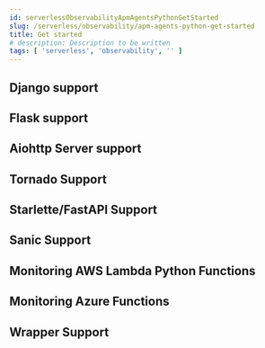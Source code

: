```yaml
---
id: serverlessObservabilityApmAgentsPythonGetStarted
slug: /serverless/observability/apm-agents-python-get-started
title: Get started
# description: Description to be written
tags: [ 'serverless', 'observability', '' ]
---
```



<SetUp />

## Django support

<DjangoSupport />

## Flask support

<FlaskSupport />

## Aiohttp Server support

<AiohttpServerSupport />

## Tornado Support

<TornadoSupport />

## Starlette/FastAPI Support

<StarletteSupport />

## Sanic Support

<SanicSupport />

## Monitoring AWS Lambda Python Functions

<LambdaSupport />

## Monitoring Azure Functions

<AzureFunctionsSupport />

## Wrapper Support

<WrapperSupport />
